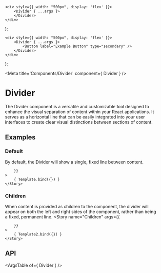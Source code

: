 
	<div style={{ width: "500px", display: 'flex' }}>
		<Divider { ...args }>
		</Divider>
	</div>
);

	<div style={{ width: "500px", display: 'flex' }}>
		<Divider { ...args }>
			<Button label="Example Button" type="secondary" />
		</Divider>
	</div>
);

<Meta title='Components/Divider' component={ Divider } />

# Divider

The Divider component is a versatile and customizable tool designed to enhance the visual separation of content within your React applications. It serves as a horizontal line that can be easily integrated into your user interfaces to create clear visual distinctions between sections of content.

## Examples

### Default

By default, the Divider will show a single, fixed line between content. 

<Canvas>
	<Story
		name="Default"
		args={{
			
		}}
	>
		{ Template.bind({}) }
	</Story>
</Canvas>

### Children

When content is provided as children to the component, the divider will appear on both the left and right sides of the component, rather than being a fixed, permanent line.
<Canvas>
	<Story
		name="Children"
		args={{
			
		}}
	>
		{ Template2.bind({}) }
	</Story>
</Canvas>

## API

<ArgsTable of={ Divider } />
